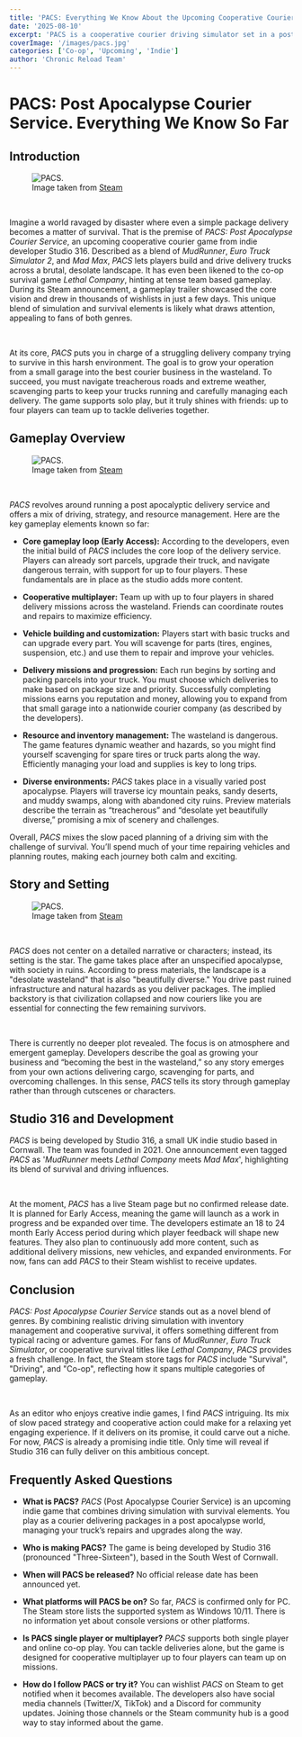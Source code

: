 ```yaml
---
title: 'PACS: Everything We Know About the Upcoming Cooperative Courier Game'
date: '2025-08-10'
excerpt: 'PACS is a cooperative courier driving simulator set in a post apocalypse world. Learn about its gameplay, features, and development updates from indie developer Studio 316.'
coverImage: '/images/pacs.jpg'
categories: ['Co-op', 'Upcoming', 'Indie']
author: 'Chronic Reload Team'
---
```


# PACS: Post Apocalypse Courier Service. Everything We Know So Far 

## Introduction

<figure className="text-center">
  <img src="/images/pacs2.jpg" alt="PACS." className="mx-auto max-w-full" />
  <figcaption className="text-sm text-gray-500 mt-2">
    <span className="italic">Image taken from <a href="https://store.steampowered.com/" target="_blank" rel="noopener noreferrer" className="underline">Steam</a></span>
  </figcaption>
</figure>

&nbsp;

Imagine a world ravaged by disaster where even a simple package delivery becomes a matter of survival. That is the premise of *PACS: Post Apocalypse Courier Service*, an upcoming cooperative courier game from indie developer Studio 316. Described as a blend of *MudRunner*, *Euro Truck Simulator 2*, and *Mad Max*, *PACS* lets players build and drive delivery trucks across a brutal, desolate landscape. It has even been likened to the co-op survival game *Lethal Company*, hinting at tense team based gameplay. During its Steam announcement, a gameplay trailer showcased the core vision and drew in thousands of wishlists in just a few days. This unique blend of simulation and survival elements is likely what draws attention, appealing to fans of both genres.

&nbsp;

At its core, *PACS* puts you in charge of a struggling delivery company trying to survive in this harsh environment. The goal is to grow your operation from a small garage into the best courier business in the wasteland. To succeed, you must navigate treacherous roads and extreme weather, scavenging parts to keep your trucks running and carefully managing each delivery. The game supports solo play, but it truly shines with friends: up to four players can team up to tackle deliveries together.

## Gameplay Overview

<figure className="text-center">
  <img src="/images/pacs3.jpg" alt="PACS." className="mx-auto max-w-full" />
  <figcaption className="text-sm text-gray-500 mt-2">
    <span className="italic">Image taken from <a href="https://store.steampowered.com/" target="_blank" rel="noopener noreferrer" className="underline">Steam</a></span>
  </figcaption>
</figure>

&nbsp;

*PACS* revolves around running a post apocalyptic delivery service and offers a mix of driving, strategy, and resource management. Here are the key gameplay elements known so far:

* **Core gameplay loop (Early Access):** According to the developers, even the initial build of *PACS* includes the core loop of the delivery service. Players can already sort parcels, upgrade their truck, and navigate dangerous terrain, with support for up to four players. These fundamentals are in place as the studio adds more content.

* **Cooperative multiplayer:** Team up with up to four players in shared delivery missions across the wasteland. Friends can coordinate routes and repairs to maximize efficiency.

* **Vehicle building and customization:** Players start with basic trucks and can upgrade every part. You will scavenge for parts (tires, engines, suspension, etc.) and use them to repair and improve your vehicles.

* **Delivery missions and progression:** Each run begins by sorting and packing parcels into your truck. You must choose which deliveries to make based on package size and priority. Successfully completing missions earns you reputation and money, allowing you to expand from that small garage into a nationwide courier company (as described by the developers).

* **Resource and inventory management:** The wasteland is dangerous. The game features dynamic weather and hazards, so you might find yourself scavenging for spare tires or truck parts along the way. Efficiently managing your load and supplies is key to long trips.

* **Diverse environments:** *PACS* takes place in a visually varied post apocalypse. Players will traverse icy mountain peaks, sandy deserts, and muddy swamps, along with abandoned city ruins. Preview materials describe the terrain as “treacherous” and “desolate yet beautifully diverse,” promising a mix of scenery and challenges.

Overall, *PACS* mixes the slow paced planning of a driving sim with the challenge of survival. You’ll spend much of your time repairing vehicles and planning routes, making each journey both calm and exciting.

## Story and Setting

<figure className="text-center">
  <img src="/images/pacs4.jpg" alt="PACS." className="mx-auto max-w-full" />
  <figcaption className="text-sm text-gray-500 mt-2">
    <span className="italic">Image taken from <a href="https://store.steampowered.com/" target="_blank" rel="noopener noreferrer" className="underline">Steam</a></span>
  </figcaption>
</figure>

&nbsp;

*PACS* does not center on a detailed narrative or characters; instead, its setting is the star. The game takes place after an unspecified apocalypse, with society in ruins. According to press materials, the landscape is a "desolate wasteland" that is also "beautifully diverse." You drive past ruined infrastructure and natural hazards as you deliver packages. The implied backstory is that civilization collapsed and now couriers like you are essential for connecting the few remaining survivors.

&nbsp;

There is currently no deeper plot revealed. The focus is on atmosphere and emergent gameplay. Developers describe the goal as growing your business and “becoming the best in the wasteland,” so any story emerges from your own actions delivering cargo, scavenging for parts, and overcoming challenges. In this sense, *PACS* tells its story through gameplay rather than through cutscenes or characters.

## Studio 316 and Development

*PACS* is being developed by Studio 316, a small UK indie studio based in Cornwall. The team was founded in 2021. One announcement even tagged *PACS* as '*MudRunner* meets *Lethal Company* meets *Mad Max*', highlighting its blend of survival and driving influences.

&nbsp;

At the moment, *PACS* has a live Steam page but no confirmed release date. It is planned for Early Access, meaning the game will launch as a work in progress and be expanded over time. The developers estimate an 18 to 24 month Early Access period during which player feedback will shape new features. They also plan to continuously add more content, such as additional delivery missions, new vehicles, and expanded environments. For now, fans can add *PACS* to their Steam wishlist to receive updates.

## Conclusion

*PACS: Post Apocalypse Courier Service* stands out as a novel blend of genres. By combining realistic driving simulation with inventory management and cooperative survival, it offers something different from typical racing or adventure games. For fans of *MudRunner*, *Euro Truck Simulator*, or cooperative survival titles like *Lethal Company*, *PACS* provides a fresh challenge. In fact, the Steam store tags for *PACS* include "Survival", "Driving", and "Co-op", reflecting how it spans multiple categories of gameplay.

&nbsp;

As an editor who enjoys creative indie games, I find *PACS* intriguing. Its mix of slow paced strategy and cooperative action could make for a relaxing yet engaging experience. If it delivers on its promise, it could carve out a niche. For now, *PACS* is already a promising indie title. Only time will reveal if Studio 316 can fully deliver on this ambitious concept.

## Frequently Asked Questions

* **What is PACS?** *PACS* (Post Apocalypse Courier Service) is an upcoming indie game that combines driving simulation with survival elements. You play as a courier delivering packages in a post apocalypse world, managing your truck’s repairs and upgrades along the way.

* **Who is making PACS?** The game is being developed by Studio 316 (pronounced "Three-Sixteen"), based in the South West of Cornwall.

* **When will PACS be released?** No official release date has been announced yet.

* **What platforms will PACS be on?** So far, *PACS* is confirmed only for PC. The Steam store lists the supported system as Windows 10/11. There is no information yet about console versions or other platforms.

* **Is PACS single player or multiplayer?** *PACS* supports both single player and online co-op play. You can tackle deliveries alone, but the game is designed for cooperative multiplayer up to four players can team up on missions.

* **How do I follow PACS or try it?** You can wishlist *PACS* on Steam to get notified when it becomes available. The developers also have social media channels (Twitter/X, TikTok) and a Discord for community updates. Joining those channels or the Steam community hub is a good way to stay informed about the game.